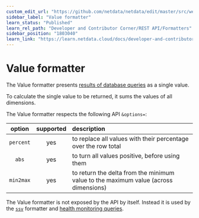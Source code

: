 ```yaml
---
custom_edit_url: "https://github.com/netdata/netdata/edit/master/src/web/api/formatters/value/README.md"
sidebar_label: "Value formatter"
learn_status: "Published"
learn_rel_path: "Developer and Contributor Corner/REST API/Formatters"
sidebar_position: "1803040"
learn_link: "https://learn.netdata.cloud/docs/developer-and-contributor-corner/rest-api/formatters/value-formatter"
---
```


# Value formatter

The Value formatter presents [results of database queries](/docs/developer-and-contributor-corner/rest-api/queries) as a single value.

To calculate the single value to be returned, it sums the values of all dimensions.

The Value formatter respects the following API `&options=`:

| option    | supported | description |
|:----:     |:-------:  |:----------  |
| `percent` | yes       | to replace all values with their percentage over the row total|
| `abs`     | yes       | to turn all values positive, before using them |
| `min2max` | yes       | to return the delta from the minimum value to the maximum value (across dimensions)|

The Value formatter is not exposed by the API by itself.
Instead it is used by the [`ssv`](/docs/developer-and-contributor-corner/rest-api/formatters/ssv-formatter) formatter
and [health monitoring queries](/docs/alerts-&-notifications).


